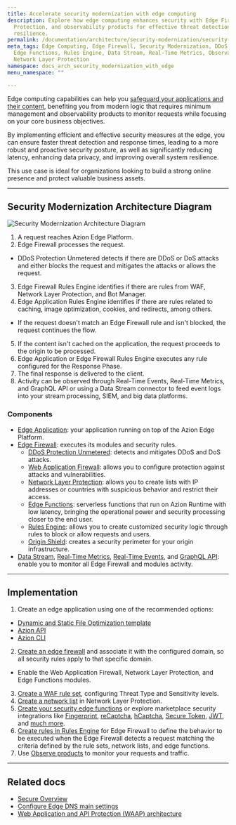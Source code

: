 ```yaml
---
title: Accelerate security modernization with edge computing
description: Explore how edge computing enhances security with Edge Firewall, DDoS
  Protection, and observability products for effective threat detection and system
  resilience.
permalink: /documentation/architecture/security-modernization/security-modernization-with-edge-computing/
meta_tags: Edge Computing, Edge Firewall, Security Modernization, DDoS Protection,
  Edge Functions, Rules Engine, Data Stream, Real-Time Metrics, Observability Products,
  Network Layer Protection
namespace: docs_arch_security_modernization_with_edge
menu_namespace: ""

---
```


Edge computing capabilities can help you [safeguard your applications and their content](https://www.azion.com/en/solutions/security-modernization/), benefiting you from modern logic that requires minimum management and observability products to monitor requests while focusing on your core business objectives.

By implementing efficient and effective security measures at the edge, you can ensure faster threat detection and response times, leading to a more robust and proactive security posture, as well as significantly reducing latency, enhancing data privacy, and improving overall system resilience.

This use case is ideal for organizations looking to build a strong online presence and protect valuable business assets.

---

## Security Modernization Architecture Diagram

![Security Modernization Architecture Diagram](/assets/docs/images/uploads/diagram-security-modernization.png)

1. A request reaches Azion Edge Platform.
2. Edge Firewall processes the request.
- DDoS Protection Unmetered detects if there are DDoS or DoS attacks and either blocks the request and mitigates the attacks or allows the request.
3. Edge Firewall Rules Engine identifies if there are rules from WAF, Network Layer Protection, and Bot Manager.
4. Edge Application Rules Engine identifies if there are rules related to caching, image optimization, cookies, and redirects, among others.
- If the request doesn't match an Edge Firewall rule and isn't blocked, the request continues the flow.
5. If the content isn't cached on the application, the request proceeds to the origin to be processed.
6. Edge Application or Edge Firewall Rules Engine executes any rule configured for the Response Phase.
7. The final response is delivered to the client.
8. Activity can be observed through Real-Time Events, Real-Time Metrics, and GraphQL API or using a Data Stream connector to feed event logs into your stream processing, SIEM, and big data platforms.

### Components

- [Edge Application](/en/documentation/products/build/edge-application/): your application running on top of the Azion Edge Platform.
- [Edge Firewall](/en/documentation/products/secure/edge-firewall/): executes its modules and security rules.
    - [DDoS Protection Unmetered](/en/documentation/products/secure/edge-firewall/ddos-protection/): detects and mitigates DDoS and DoS attacks.
    - [Web Application Firewall](en/documentation/products/secure/edge-firewall/web-application-firewall/): allows you to configure protection against attacks and vulnerabilities.
    - [Network Layer Protection](/en/documentation/products/secure/edge-firewall/network-layer-protection/): allows you to create lists with IP addresses or countries with suspicious behavior and restrict their access.
    - [Edge Functions](/en/documentation/products/secure/edge-firewall/edge-functions/): serverless functions that run on Azion Runtime with low latency, bringing the operational power and security processing closer to the end user.
    - [Rules Engine](/en/documentation/products/secure/edge-firewall/rules-engine/): allows you to create customized security logic through rules to block or allow requests and users.
    - [Origin Shield](/en/documentation/products/secure/edge-firewall/#origin-shield-add-on): creates a security perimeter for your origin infrastructure.
- [Data Stream](/en/documentation/products/observe/data-stream/), [Real-Time Metrics](/en/documentation/products/observe/real-time-metrics/), [Real-Time Events](/en/documentation/products/observe/real-time-events/), and [GraphQL API](/en/documentation/devtools/graphql-api/overview/): enable you to monitor all Edge Firewall and modules activity.

---

## Implementation

1. Create an edge application using one of the recommended options:
- [Dynamic and Static File Optimization template](/en/documentation/products/guides/dynamic-and-static-file-optimization-template/)
- [Azion API](https://api.azion.com/#9c61e0fd-e7aa-4a5f-b29e-7f9d71b98d5f)
- [Azion CLI](/en/documentation/products/azion-cli/overview/)
2. [Create an edge firewall](/en/documentation/products/guides/secure/edge-firewall-configure-main-settings/) and associate it with the configured domain, so all security rules apply to that specific domain.
- Enable the Web Application Firewall, Network Layer Protection, and Edge Functions modules.
3. [Create a WAF rule set](/en/documentation/products/guides/secure/create-waf-rule-set/), configuring Threat Type and Sensitivity levels.
4. [Create a network list](/en/documentation/products/guides/blocklists-ip-addresses-edge/) in Network Layer Protection.
5. [Create your security edge functions](/en/documentation/products/guides/edge-functions/firewall/) or explore marketplace security integrations like [Fingerprint](/en/documentation/products/guides/fingerprint/), [reCaptcha](/en/documentation/products/guides/recaptcha/), [hCaptcha](/en/documentation/products/guides/hcaptcha/), [Secure Token](/en/documentation/products/guides/secure-token/), [JWT](/en/documentation/products/guides/jwt/), and [much more](/en/documentation/products/guides/#marketplace).
6. [Create rules in Rules Engine](/en/documentation/products/guides/secure/work-with-rules-engine/) for Edge Firewall to define the behavior to be executed when the Edge Firewall detects a request matching the criteria defined by the rule sets, network lists, and edge functions.
7. Use [Observe products](/en/documentation/products/observe/overview/) to monitor your requests and traffic.

---

## Related docs

- [Secure Overview](/en/documentation/products/secure/overview/)
- [Configure Edge DNS main settings](/en/documentation/products/guides/secure/edge-dns-configure-main-settings/)
- [Web Application and API Protection (WAAP) architecture](/en/documentation/architecture/edge-firewall/web-application-and-api-protection-waap/)

